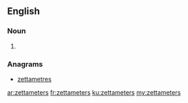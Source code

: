 ==English==

===Noun===
{{head|en|noun plural form}}

# {{plural of|zettameter|lang=en}}

===Anagrams===
* [[zettametres#English|zettametres]]

[[ar:zettameters]]
[[fr:zettameters]]
[[ku:zettameters]]
[[my:zettameters]]
